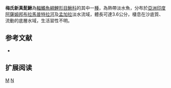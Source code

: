 {{Speciesbox 
| taxon = Neoeucirrhichthys maydelli
| status = LC
| status_system = IUCN3.1
| authority =  [[Bănărescu|Bănărescu]] & [[Nalbant|Nalbant]], 1968
| synonyms = 
}}
'''梅氏新真髭鰍'''為[[輻鰭魚綱|輻鰭魚綱]][[鯉形目|鯉形目]][[鰍科|鰍科]]的其中一[[種|種]]，為熱帶淡水魚，分布於[[亞洲|亞洲]][[印度|印度]][[阿薩姆邦|阿薩姆邦]][[布拉馬普特拉河|布拉馬普特拉河]]及[[孟加拉|孟加拉]]淡水流域，體長可達3.6公分，棲息在沙底質、流動的底層水域，生活習性不明。

==参考文献==
{{refbegin}}
*{{FishBase_species|genus=Neoeucirrhichthys|species=maydelli|year=2014|month=2}}
{{refend}}

== 扩展阅读 ==
{{refbegin}}
{{wikispecies-inline|Neoeucirrhichthys maydelli|梅氏新真髭鰍}}
{{refend}}
{{Taxonbar|from=Q6424072}}

[[Category:新真髭鰍屬|M]]
[[Category:1968年描述的魚類|N]]

{{魚類小作品}}